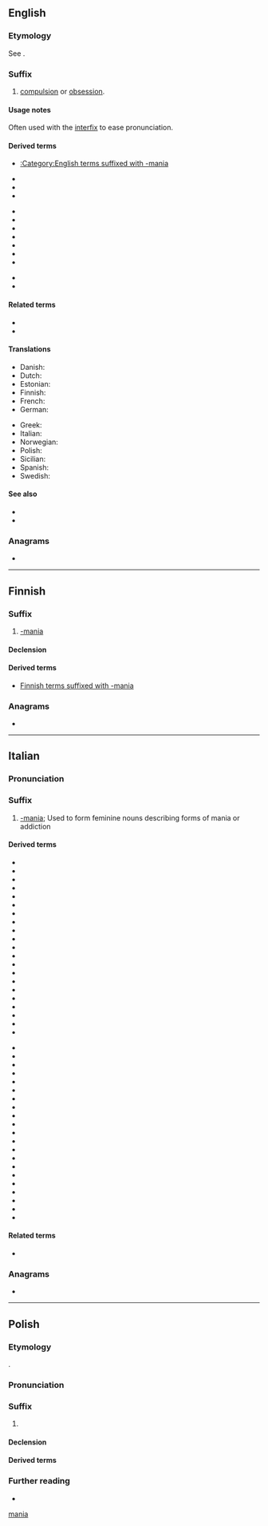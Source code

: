 {{also|mania|Mania|manía|mânià|mânia|-manía|manią|-mania|-manią}}
==English==

===Etymology===
{{root|en|ine-pro|*men-|id=think}}
See {{m|en|mania}}.

===Suffix===
{{head|en|suffixes}}

# [[compulsion]] or [[obsession]].

====Usage notes====
Often used with the [[interfix]] {{m|en|-o-}} to ease pronunciation.

====Derived terms====
* [[:Category:English terms suffixed with -mania]]
{{rel-top3|Terms derived from "-mania"}}
* {{l|en|andromania}}
* {{l|en|anglomania}}
* {{l|en|aphrodisiomania}}
{{rel-mid3}}
* {{l|en|cacodemomania}}
* {{l|en|catapedamania}}
* {{l|en|cytheromania}}
* {{l|en|dacnomania}}
* {{l|en|enosimania}}
* {{l|en|onomamania}}
* {{l|en|parousiamania}}
{{rel-mid3}}
* {{l|en|phonomania}}
* {{l|en|sebastomania}}
{{rel-bottom}}

====Related terms====
* {{l|en|-mane}}
* {{l|en|-maniac}}

====Translations====
{{trans-top|indicating a compulsion or obsession}}
* Danish: {{t|da|-mani|c}}
* Dutch: {{t+|nl|-manie|f}}
* Estonian: {{t+|et|-maania}}
* Finnish: {{t|fi|-mania}}
* French: {{t+|fr|-manie}}
* German: {{t+|de|-manie|f}}
{{trans-mid}}
* Greek: {{t+|el|-μανία}}
* Italian: {{t+|it|-mania}}
* Norwegian: {{t|no|-mani|m}}
* Polish: {{t+|pl|-mania|f}}
* Sicilian: {{t|scn|-manìa}}
* Spanish: {{t+|es|-manía|f}}
* Swedish: {{t|sv|-mani}}
{{trans-bottom}}

====See also====
* {{l|en|mania}}
* {{l|en|maniac}}

===Anagrams===
* {{anagrams|en|a=aaimn|Amina|Maina|amain|amnia|anima}}

[[Category:English suffixes|mania]]

----

==Finnish==

===Suffix===
{{head|fi|suffix}}
# [[#English|-mania]]

====Declension====
{{fi-decl-kulkija|-mani|a}}

====Derived terms====
* [[:Category:Finnish terms suffixed with -mania|Finnish terms suffixed with -mania]]

===Anagrams===
* {{anagrams|fi|a=aaimn|Naima|aamin|maani|maina}}

----

==Italian==

===Pronunciation===
{{it-pr|-manìa}}

===Suffix===
{{head|it|suffix}}

# [[#English|-mania]]; Used to form feminine nouns describing forms of mania or addiction

====Derived terms====
{{rel-top}}
* {{l|it|andromania}}
* {{l|it|anglomania}}
* {{l|it|bibliomania}}
* {{l|it|cleptomania}}
* {{l|it|cocainomania}}
* {{l|it|dacnomania}}
* {{l|it|demonomania}}
* {{l|it|dipsomania}}
* {{l|it|dromomania}}
* {{l|it|eleutheromania}}
* {{l|it|eroinomania}}
* {{l|it|erotomania}}
* {{l|it|esoteromania}}
* {{l|it|esteromania}}
* {{l|it|estromania}}
* {{l|it|eteromania}}
* {{l|it|gallomania}}
* {{l|it|ginecomania}}
* {{l|it|glossomania}}
* {{l|it|grafomania}}
* {{l|it|lipemania}}
{{rel-mid}}
* {{l|it|megalomania}}
* {{l|it|melomania}}
* {{l|it|metromania}}
* {{l|it|mitomania}}
* {{l|it|monomania}}
* {{l|it|morfinomania}}
* {{l|it|musicomania}}
* {{l|it|ninfomania}}
* {{l|it|nosomania}}
* {{l|it|oniomania}}
* {{l|it|onomatomania}}
* {{l|it|oppiomania}}
* {{l|it|piromania}}
* {{l|it|querulomania}}
* {{l|it|rambomania}}
* {{l|it|ritmomania}}
* {{l|it|schizomania}}
* {{l|it|sessuomania}}
* {{l|it|sitiomania}}
* {{l|it|sitomania}}
* {{l|it|tossicomania}}
{{rel-bottom}}

====Related terms====
* {{l|it|-mane}}

===Anagrams===
* {{anagrams|it|a=aaimn|Manai|anima}}

----
{{also|}}
==Polish==

===Etymology===
{{der+|pl|grc|μανία}}.

===Pronunciation===
{{pl-p|mańja|h=man.ia}}

===Suffix===
{{head|pl|suffix|g=f}}

# {{non-gloss definition|[[-mania]]}}
#: {{suffixusex|pl|auto-|automania}}

====Declension====
{{pl-decl-noun-f|tantum=s}}

====Derived terms====
{{suffixsee|pl}}

===Further reading===
* {{R:pl:PWN}}